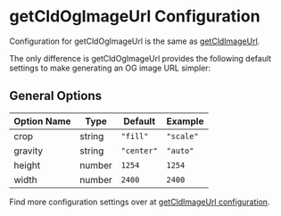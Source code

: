 

<Head>
  <title>getCldOgImageUrl Configuration - Next Cloudinary</title>
  <meta name="og:title" content="getCldOgImageUrl Configuration - Next Cloudinary" />
  <meta name="og:url" content={`https://next.cloudinary.dev/getcldogimageurl/configuration`} />
</Head>

<OgImage
  title="getCldOgImageUrl Configuration"
  twitterTitle="getCldOgImageUrl Configuration"
/>

# getCldOgImageUrl Configuration

Configuration for getCldOgImageUrl is the same as [getCldImageUrl](/getcldimageurl/configuration).

The only difference is getCldOgImageUrl provides the following default settings to make generating an OG image URL simpler:

## General Options

| Option Name        | Type               | Default    | Example                      |
|--------------------|--------------------|------------|------------------------------|
| crop               | string             | `"fill"`   | `"scale"`                    |
| gravity            | string             | `"center"` | `"auto"`                     |
| height             | number             | `1254`     | `1254`                       |
| width              | number             | `2400`     | `2400`                       |

Find more configuration settings over at [getCldImageUrl configuration](/getcldimageurl/configuration).